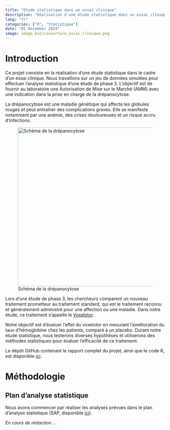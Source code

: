 ```yaml
---
title: "Etude statistique dans un essai clinique"
description: "Réalisation d'une étude statistique dans un essai clinique qui permettera de déterminer l'effet d'un nouveau médicament chez les patients atteint de drépanocytose."
lang: "fr"
categories: ["R", "Statistique"]
date: "01 December 2024"
image: image_but/couverture_essai_clinique.png
---
```


# Introduction

Ce projet consiste en la réalisation d'une étude statistique dans le cadre d'un essai clinique. Nous travaillons sur un jeu de données simulées pour effectuer l'analyse statistique d'une étude de phase 3. L'objectif est de fournir au laboratoire une Autorisation de Mise sur le Marché (AMM) avec une indication dans la prise en charge de la drépanocytose.

La drépanocytose est une maladie génétique qui affecte les globules rouges et peut entraîner des complications graves. Elle se manifeste notamment par une anémie, des crises douloureuses et un risque accru d'infections.

![Schéma de la drépanocytose](image_but/globule_rouge.png){fig-align="center" width="500"}

Lors d'une étude de phase 3, les chercheurs comparent un nouveau traitement prometteur au traitement standard, qui est le traitement reconnu et généralement administré pour une affection ou une maladie. Dans notre étude, ce traitement s'appelle le [Voxelotor](https://en.wikipedia.org/wiki/Voxelotor).

Notre objectif est d'évaluer l'effet du voxelotor en mesurant l'amélioration du taux d'hémoglobine chez les patients, comparé à un placebo. Durant notre étude statistique, nous testerons diverses hypothèses et utiliserons des méthodes statistiques pour évaluer l'efficacité de ce traitement.

Le dépôt GitHub contenant le rapport complet du projet, ainsi que le code R, est disponible [ici](https://github.com/rachidsahli/Projet-iut/tree/main/Essai_clinique).

# Méthodologie

## Plan d'analyse statistique

Nous avons commencer par réaliser les analyses prévues dans le plan d'analyse statistique (SAP, disponible [ici](https://github.com/rachidsahli/Projet-iut/tree/main/Essai_clinique)).

*En cours de rédaction ...*
